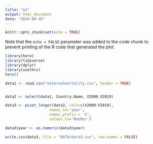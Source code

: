 ```yaml
---
title: "w2"
output: html_document
date: "2024-09-16"
---
```


```r
knitr::opts_chunk$set(echo = TRUE)
```



Note that the `echo = FALSE` parameter was added to the code chunk to prevent printing of the R code that generated the plot.



```r
library(here)
library(tidyverse)
library(dplyr)
library(usethis)
here()


```

```r
data1 <- read.csv("maternalmortality.csv", header = TRUE)


data2 <- select(data1, Country.Name, X2000:X2019)

data3 <- pivot_longer(data2, cols=c(X2000:X2019),
                    names_to='year',
                    names_prefix = 'X',
                    values_to='MatMor') 

data3$year <- as.numeric(data3$year)

write.csv(data3, file = "DATA/data3.csv", row.names = FALSE)
```


